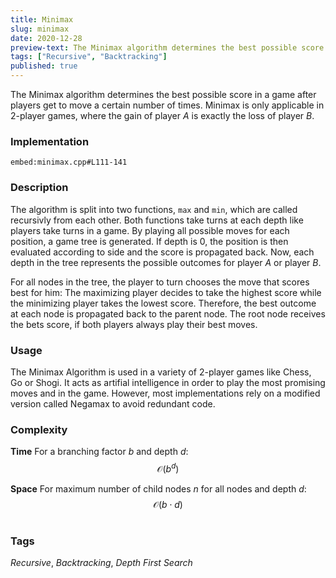 ```yaml
---
title: Minimax
slug: minimax
date: 2020-12-28
preview-text: The Minimax algorithm determines the best possible score in a game after players get to move a certain number of times. Minimax is only applicable in 2-player games, where the gain of player *A* is exactly the loss of player *B*.
tags: ["Recursive", "Backtracking"]
published: true
---
```


The Minimax algorithm determines the best possible score in a game after players get to move a certain number of times. Minimax is only applicable in 2-player games, where the gain of player _A_ is exactly the loss of player _B_.

### Implementation

`embed:minimax.cpp#L111-141`

### Description

The algorithm is split into two functions, `max` and `min`, which are called recursivly from each other. Both functions take turns at each depth like players take turns in a game. By playing all possible moves for each position, a game tree is generated. If depth is 0, the position is then evaluated according to side and the score is propagated back. Now, each depth in the tree represents the possible outcomes for player _A_ or player _B_.

For all nodes in the tree, the player to turn chooses the move that scores best for him: The maximizing player decides to take the highest score while the minimizing player takes the lowest score. Therefore, the best outcome at each node is propagated back to the parent node. The root node receives the bets score, if both players always play their best moves.

### Usage

The Minimax Algorithm is used in a variety of 2-player games like Chess, Go or Shogi. It acts as artifial intelligence in order to play the most promising moves and in the game. However, most implementations rely on a modified version called Negamax to avoid redundant code.

### Complexity

**Time**
For a branching factor _b_ and depth _d_:
$$\mathcal{O}(b^d)$$

**Space**
For maximum number of child nodes _n_ for all nodes and depth _d_:
$$\mathcal{O}(b \cdot d)$$

#

### Tags

_Recursive_, _Backtracking_, _Depth First Search_
